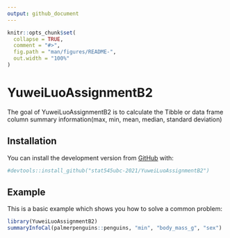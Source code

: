 ```yaml
---
output: github_document
---
```


<!-- README.md is generated from README.Rmd. Please edit that file -->

```r
knitr::opts_chunk$set(
  collapse = TRUE,
  comment = "#>",
  fig.path = "man/figures/README-",
  out.width = "100%"
)
```

# YuweiLuoAssignmentB2

<!-- badges: start -->
<!-- badges: end -->

The goal of YuweiLuoAssignmentB2 is to calculate the Tibble or data frame column summary information(max, min, mean, median, standard deviation)

## Installation

You can install the development version from [GitHub](https://github.com/) with:

``` r
#devtools::install_github("stat545ubc-2021/YuweiLuoAssignmentB2")
```
## Example

This is a basic example which shows you how to solve a common problem:

```r
library(YuweiLuoAssignmentB2)
summaryInfoCal(palmerpenguins::penguins, "min", "body_mass_g", "sex")
```
